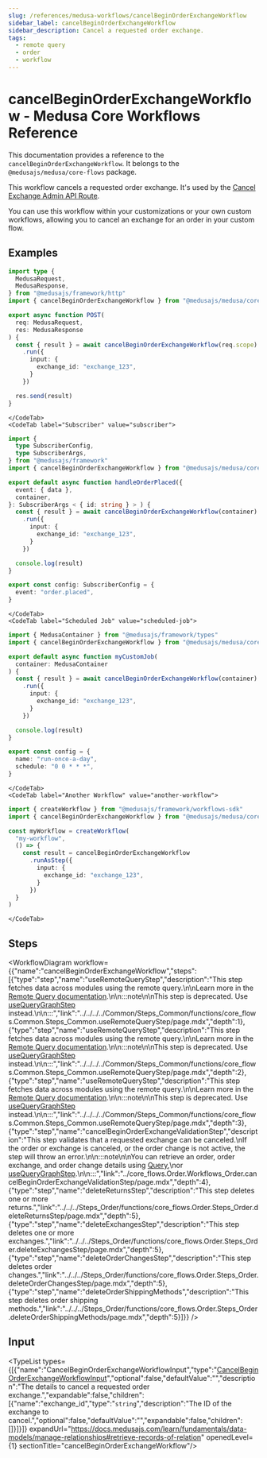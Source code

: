 ```yaml
---
slug: /references/medusa-workflows/cancelBeginOrderExchangeWorkflow
sidebar_label: cancelBeginOrderExchangeWorkflow
sidebar_description: Cancel a requested order exchange.
tags:
  - remote query
  - order
  - workflow
---
```



# cancelBeginOrderExchangeWorkflow - Medusa Core Workflows Reference

This documentation provides a reference to the `cancelBeginOrderExchangeWorkflow`. It belongs to the `@medusajs/medusa/core-flows` package.

This workflow cancels a requested order exchange. It's used by the
[Cancel Exchange Admin API Route](https://docs.medusajs.com/api/admin#exchanges\_deleteexchangesidrequest).

You can use this workflow within your customizations or your own custom workflows, allowing you to cancel an exchange
for an order in your custom flow.

<SourceCodeLink link="https://github.com/medusajs/medusa/blob/e90dcedcd7627c61ed1a823400f734d624eaee05/packages/core/core-flows/src/order/workflows/exchange/cancel-begin-order-exchange.ts#L114" />

## Examples

<CodeTabs group="workflow-exection">
    <CodeTab label="API Route" value="api-route">
    
```ts title="src/api/workflow/route.ts"
import type {
  MedusaRequest,
  MedusaResponse,
} from "@medusajs/framework/http"
import { cancelBeginOrderExchangeWorkflow } from "@medusajs/medusa/core-flows"

export async function POST(
  req: MedusaRequest,
  res: MedusaResponse
) {
  const { result } = await cancelBeginOrderExchangeWorkflow(req.scope)
    .run({
      input: {
        exchange_id: "exchange_123",
      }
    })

  res.send(result)
}
```

    </CodeTab>
    <CodeTab label="Subscriber" value="subscriber">
    
```ts title="src/subscribers/order-placed.ts"
import {
  type SubscriberConfig,
  type SubscriberArgs,
} from "@medusajs/framework"
import { cancelBeginOrderExchangeWorkflow } from "@medusajs/medusa/core-flows"

export default async function handleOrderPlaced({
  event: { data },
  container,
}: SubscriberArgs < { id: string } > ) {
  const { result } = await cancelBeginOrderExchangeWorkflow(container)
    .run({
      input: {
        exchange_id: "exchange_123",
      }
    })

  console.log(result)
}

export const config: SubscriberConfig = {
  event: "order.placed",
}
```

    </CodeTab>
    <CodeTab label="Scheduled Job" value="scheduled-job">
    
```ts title="src/jobs/message-daily.ts"
import { MedusaContainer } from "@medusajs/framework/types"
import { cancelBeginOrderExchangeWorkflow } from "@medusajs/medusa/core-flows"

export default async function myCustomJob(
  container: MedusaContainer
) {
  const { result } = await cancelBeginOrderExchangeWorkflow(container)
    .run({
      input: {
        exchange_id: "exchange_123",
      }
    })

  console.log(result)
}

export const config = {
  name: "run-once-a-day",
  schedule: "0 0 * * *",
}
```

    </CodeTab>
    <CodeTab label="Another Workflow" value="another-workflow">
    
```ts title="src/workflows/my-workflow.ts"
import { createWorkflow } from "@medusajs/framework/workflows-sdk"
import { cancelBeginOrderExchangeWorkflow } from "@medusajs/medusa/core-flows"

const myWorkflow = createWorkflow(
  "my-workflow",
  () => {
    const result = cancelBeginOrderExchangeWorkflow
      .runAsStep({
        input: {
          exchange_id: "exchange_123",
        }
      })
  }
)
```

    </CodeTab>
  </CodeTabs>

## Steps

<WorkflowDiagram workflow={{"name":"cancelBeginOrderExchangeWorkflow","steps":[{"type":"step","name":"useRemoteQueryStep","description":"This step fetches data across modules using the remote query.\n\nLearn more in the [Remote Query documentation](https://docs.medusajs.com/learn/fundamentals/module-links/query).\n\n:::note\n\nThis step is deprecated. Use [useQueryGraphStep](../../../../Common/Steps_Common/functions/core_flows.Common.Steps_Common.useQueryGraphStep/page.mdx) instead.\n\n:::","link":"../../../../Common/Steps_Common/functions/core_flows.Common.Steps_Common.useRemoteQueryStep/page.mdx","depth":1},{"type":"step","name":"useRemoteQueryStep","description":"This step fetches data across modules using the remote query.\n\nLearn more in the [Remote Query documentation](https://docs.medusajs.com/learn/fundamentals/module-links/query).\n\n:::note\n\nThis step is deprecated. Use [useQueryGraphStep](../../../../Common/Steps_Common/functions/core_flows.Common.Steps_Common.useQueryGraphStep/page.mdx) instead.\n\n:::","link":"../../../../Common/Steps_Common/functions/core_flows.Common.Steps_Common.useRemoteQueryStep/page.mdx","depth":2},{"type":"step","name":"useRemoteQueryStep","description":"This step fetches data across modules using the remote query.\n\nLearn more in the [Remote Query documentation](https://docs.medusajs.com/learn/fundamentals/module-links/query).\n\n:::note\n\nThis step is deprecated. Use [useQueryGraphStep](../../../../Common/Steps_Common/functions/core_flows.Common.Steps_Common.useQueryGraphStep/page.mdx) instead.\n\n:::","link":"../../../../Common/Steps_Common/functions/core_flows.Common.Steps_Common.useRemoteQueryStep/page.mdx","depth":3},{"type":"step","name":"cancelBeginOrderExchangeValidationStep","description":"This step validates that a requested exchange can be canceled.\nIf the order or exchange is canceled, or the order change is not active, the step will throw an error.\n\n:::note\n\nYou can retrieve an order, order exchange, and order change details using [Query](https://docs.medusajs.com/learn/fundamentals/module-links/query),\nor [useQueryGraphStep](https://docs.medusajs.com/resources/references/medusa-workflows/steps/useQueryGraphStep).\n\n:::","link":"../core_flows.Order.Workflows_Order.cancelBeginOrderExchangeValidationStep/page.mdx","depth":4},{"type":"step","name":"deleteReturnsStep","description":"This step deletes one or more returns.","link":"../../../Steps_Order/functions/core_flows.Order.Steps_Order.deleteReturnsStep/page.mdx","depth":5},{"type":"step","name":"deleteExchangesStep","description":"This step deletes one or more exchanges.","link":"../../../Steps_Order/functions/core_flows.Order.Steps_Order.deleteExchangesStep/page.mdx","depth":5},{"type":"step","name":"deleteOrderChangesStep","description":"This step deletes order changes.","link":"../../../Steps_Order/functions/core_flows.Order.Steps_Order.deleteOrderChangesStep/page.mdx","depth":5},{"type":"step","name":"deleteOrderShippingMethods","description":"This step deletes order shipping methods.","link":"../../../Steps_Order/functions/core_flows.Order.Steps_Order.deleteOrderShippingMethods/page.mdx","depth":5}]}} />

## Input

<TypeList types={[{"name":"CancelBeginOrderExchangeWorkflowInput","type":"[CancelBeginOrderExchangeWorkflowInput](../../../../types/core_flows.CancelBeginOrderExchangeWorkflowInput/page.mdx)","optional":false,"defaultValue":"","description":"The details to cancel a requested order exchange.","expandable":false,"children":[{"name":"exchange_id","type":"`string`","description":"The ID of the exchange to cancel.","optional":false,"defaultValue":"","expandable":false,"children":[]}]}]} expandUrl="https://docs.medusajs.com/learn/fundamentals/data-models/manage-relationships#retrieve-records-of-relation" openedLevel={1} sectionTitle="cancelBeginOrderExchangeWorkflow"/>
